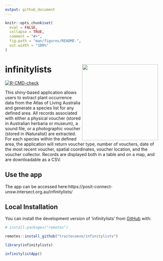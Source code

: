 ```yaml
---
output: github_document
---
```


<!-- README.md is generated from README.Rmd. Please edit that file -->

```r
knitr::opts_chunk$set(
  eval = FALSE,
  collapse = TRUE,
  comment = "#>",
  fig.path = "man/figures/README-",
  out.width = "100%"
)
```

# infinitylists <img src="inst/figs/infinitylist_hex.png" align="right" alt="" width="250" />

<!-- badges: start -->
[![R-CMD-check](https://github.com/traitecoevo/infinitylists/actions/workflows/R-CMD-check.yaml/badge.svg)](https://github.com/traitecoevo/infinitylists/actions/workflows/R-CMD-check.yaml)
<!-- badges: end -->

This shiny-based application allows users to extract plant occurrence data from the Atlas of Living Australia and generate a species list for any defined area. All records associated with either a physical voucher (stored in Australian herbaria or museum), a sound file, or a photographic voucher (stored in iNaturalist) are extracted. For each species within the defined area, the application will return voucher type, number of vouchers, date of the most recent voucher, spatial coordinates, voucher location, and the voucher collector. Records are displayed both in a table and on a map, and are downloadable as a CSV.

## Use the app 

The app can be accessed here:https://posit-connect-unsw.intersect.org.au/infinitylists/


## Local Installation

You can install the development version of 'infinitylists' from [GitHub](https://github.com/traitecoevo/infinitylists) with:

```r
# install.packages("remotes")

remotes::install_github("traitecoevo/infinitylists")

library(infinitylists)

infinitylistApp()
```

